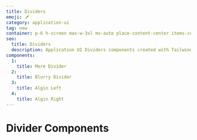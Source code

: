 ```yaml
---
title: Dividers
emoji: 🗡️
category: application-ui
tag: new
container: p-6 h-screen max-w-3xl mx-auto place-content-center items-center
seo:
  title: Dividers
  description: Application UI Dividers components created with Tailwind CSS
components:
  1:
    title: More Divider
  2:
    title: Blurry Divider
  3:
    title: Algin Left
  4:
    title: Algin Right
---
```


# Divider Components

<CollectionList
  componentsData={componentsData}
  componentContainer={componentContainer}
/>
